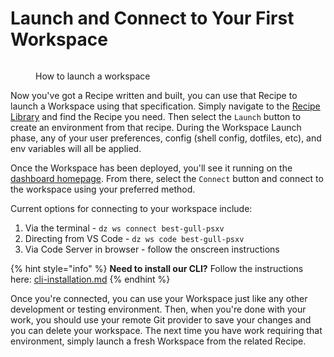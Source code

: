# Launch and Connect to Your First Workspace

<figure><img src="../../.gitbook/assets/CleanShot 2024-05-01 at 20.53.52@2x.png" alt=""><figcaption><p>How to launch a workspace</p></figcaption></figure>

Now you've got a Recipe written and built, you can use that Recipe to launch a Workspace using that specification. Simply navigate to the [Recipe Library](https://www.devzero.io/dashboard/recipes) and find the Recipe you need. Then select the `Launch` button to create an environment from that recipe. During the Workspace Launch phase, any of your user preferences, config (shell config, dotfiles, etc), and env variables will all be applied.&#x20;

Once the Workspace has been deployed, you'll see it running on the [dashboard homepage](https://www.devzero.io/dashboard). From there, select the `Connect` button and connect to the workspace using your preferred method.&#x20;

Current options for connecting to your workspace include:&#x20;

1. Via the terminal - `dz ws connect best-gull-psxv`
2. Directing from VS Code - `dz ws code best-gull-psxv`
3. Via Code Server in browser - follow the onscreen instructions

{% hint style="info" %}
**Need to install our CLI?** Follow the instructions here: [cli-installation.md](../../references/cli-installation.md "mention")
{% endhint %}

Once you're connected, you can use your Workspace just like any other development or testing environment. Then, when you're done with your work, you should use your remote Git provider to save your changes and you can delete your workspace. The next time you have work requiring that environment, simply launch a fresh Workspace from the related Recipe.&#x20;
